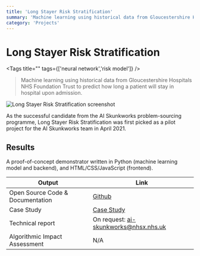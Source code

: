 ```yaml
---
title: 'Long Stayer Risk Stratification'
summary: 'Machine learning using historical data from Gloucestershire Hospitals NHS Foundation Trust to predict how long a patient will stay in hospital upon admission.'
category: 'Projects'
---
```


# Long Stayer Risk Stratification

<Tags title="" tags={['neural network','risk model']} />

> Machine learning using historical data from Gloucestershire Hospitals NHS Foundation Trust to predict how long a patient will stay in hospital upon admission.

![Long Stayer Risk Stratification screenshot](images/long-stay.png)

As the successful candidate from the AI Skunkworks problem-sourcing programme, Long Stayer Risk Stratification was first picked as a pilot project for the AI Skunkworks team in April 2021.

## Results

A proof-of-concept demonstrator written in Python (machine learning model and backend), and HTML/CSS/JavaScript (frontend).

Output|Link
---|---
Open Source Code & Documentation|[Github](https://github.com/nhsx/skunkworks-long-stayer-risk-stratification)
Case Study|[Case Study](https://www.nhsx.nhs.uk/ai-lab/explore-all-resources/develop-ai/using-machine-learning-to-identify-patients-at-risk-of-long-term-hospital-stays/)
Technical report|On request: <a href='mailto:ai-skunkworks@nhsx.nhs.uk?subject=Request%20for%20NHS_AI_Lab_Skunkworks_Long_Stayer_Risk_Stratification_Technical_Report.pdf'>ai-skunkworks@nhsx.nhs.uk</a>
Algorithmic Impact Assessment|N/A